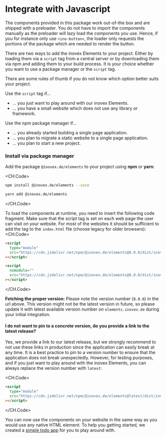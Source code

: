 
# Integrate with Javascript
<MenuSection title='About the Elements'>

The components provided in this package work out-of-the box and are shipped with a preloader. You do not have to import the components manually as the preloader will lazy load the components you use. Hence, if you for instance only use `<ino-button>`, the loader only requests the portions of the package which are needed to render the button.

There are two ways to add the inovex Elements to your project. Either by loading them via a `script` tag from a central server or by downloading them via npm and adding them to your build process. It is your choice whether you want to use a package manager or the `script` tag.

There are some rules of thumb if you do not know which option better suits your project.

Use the `script` tag if...

- ... you just want to play around with our inovex Elements.
- ... you have a small website which does not use any library or framework.

Use the npm package manager if...

- ... you already started building a single page application.
- ... you plan to migrate a static website to a single page application.
- ... you plan to start a new project.

### Install via package manager

<StepIndicator step='1'>Add the package `@inovex.de/elements` to your project using **npm** or **yarn**:</StepIndicator>

<CH.Code>
  ```bash npm
  npm install @inovex.de/elements --save
  ```
  ```bash yarn
  yarn add @inovex.de/elements
  ```
</CH.Code>
</MenuSection>

<MenuSection title='Integration via script tag'>

<StepIndicator step='2'>To load the components at runtime, you need to insert the following code fragment.
Make sure that the script tag is set on each web page the user can visit on your website.
For most of the websites it should be sufficient to add the tag to the `index.html` file (choose legacy for older browsers):</StepIndicator>
<CH.Code>
  ```html Modern
  <script
    type="module"
    src="https://cdn.jsdelivr.net/npm/@inovex.de/elements@8.0.0/dist/inovex-elements/inovex-elements.esm.js"
  ></script>
  ```
  ```html Legacy
  <script
    nomodule=""
    src="https://cdn.jsdelivr.net/npm/@inovex.de/elements@8.0.0/dist/inovex-elements/inovex-elements.js"
  ></script>
  ```
</CH.Code>

**Fetching the proper version:** Please note the version number (`8.0.0`) in the url above. This version might not be the latest version in future, so please update it with latest available version number on `elements.inovex.de` during your initial integration.


#### I do not want to pin to a concrete version, do you provide a link to the latest release?

Yes, we provide a link to our latest release, but we strongly recommend to not use these links in production since the application can easily break at any time. It is a best practice to pin to a version number to ensure that the application does not break unexpectedly.
However, for testing purposes, and if you just want to play around with the inovex Elements, you can always replace the version number with `latest`:

<CH.Code>
```html index.html
<script
  type="module"
  src="https://cdn.jsdelivr.net/npm/@inovex.de/elements@latest/dist/inovex-elements/inovex-elements.esm.js"
></script>
```
</CH.Code>
</MenuSection>

<MenuSection title='Use the Components'>

You can now use the components on your website in the same way as you would use any native HTML element. To help you getting started, we created a [simple todo app](https://stackblitz.com/edit/ino-elements-js-example?embed=1&file=index.js) for you to play around with.
</MenuSection>
